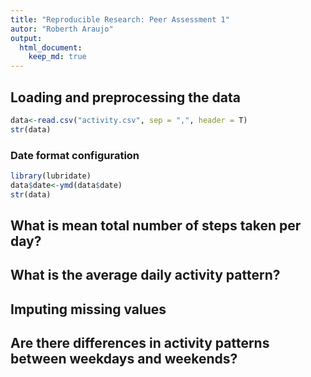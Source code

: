 ```yaml
---
title: "Reproducible Research: Peer Assessment 1"
autor: "Roberth Araujo"
output: 
  html_document:
    keep_md: true
---
```



## Loading and preprocessing the data
```r
data<-read.csv("activity.csv", sep = ",", header = T)
str(data)
```
### Date format configuration
```r
library(lubridate)
data$date<-ymd(data$date)
str(data)
```

## What is mean total number of steps taken per day?



## What is the average daily activity pattern?



## Imputing missing values



## Are there differences in activity patterns between weekdays and weekends?
